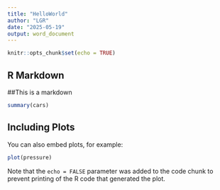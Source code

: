 ```yaml
---
title: "HelloWorld"
author: "LGR"
date: "2025-05-19"
output: word_document
---
```


```r
knitr::opts_chunk$set(echo = TRUE)
```

## R Markdown

##This is a markdown 

```r
summary(cars)
```

## Including Plots

You can also embed plots, for example:

```r
plot(pressure)
```

Note that the `echo = FALSE` parameter was added to the code chunk to prevent printing of the R code that generated the plot.
